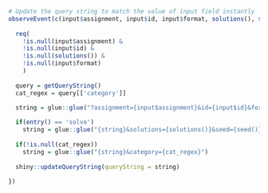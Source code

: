 ```r
# Update the query string to match the value of input field instantly
observeEvent(c(input$assignment, input$id, input$format, solutions(), seed(),entry()), {
  
  req(
    !is.null(input$assignment) & 
    !is.null(input$id) &
    !is.null(solutions()) &
    !is.null(input$format)
    )
  
  query = getQueryString()
  cat_regex = query[['category']]
  
  string = glue::glue("?assignment={input$assignment}&id={input$id}&format={input$format}")

  if(entry() == 'solve')
    string = glue::glue("{string}&solutions={solutions()}&seed={seed()}")
  
  if(!is.null(cat_regex))
    string = glue::glue("{string}&category={cat_regex}")
  
  shiny::updateQueryString(queryString = string)
  
})

```
